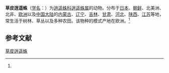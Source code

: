 {{Speciesbox
| name = 草皮逍遥蛛
| status = 
| status_system = 
| image = 
| genus = Philodromus
| species = cespitum
| authority = (Walckenaer, 1802)<ref name='id14477'>{{cite web| url =http://www.bioinfo.cn/db05/BjdwSpecies.php?action=view&id=14477| title =草皮逍遥蛛| work =《中国动物物种编目数据库》| publisher =中国科学院微生物研究所| author =中国科学院动物研究所| accessdate =2009-04-28| deadurl =yes| archiveurl =https://web.archive.org/web/20160305092310/http://www.bioinfo.cn/db05/BjdwSpecies.php?action=view&id=14477| archivedate =2016-03-05}}</ref>
}}

'''草皮逍遥蛛'''（[[学名|学名]]：{{lang|la|''Philodromus cespitum''}}）为[[逍遥蛛科|逍遥蛛科]][[逍遥蛛属|逍遥蛛属]]的动物。分布于[[日本|日本]]、[[朝鲜|朝鲜]]、北美洲、北非、[[欧洲|欧洲]]以及[[中国大陆|中国大陆]]的[[内蒙古|内蒙古]]、[[辽宁|辽宁]]、[[吉林|吉林]]、[[甘肃|甘肃]]、[[河北|河北]]、[[陕西|陕西]]、[[江苏|江苏]]等地，常生活于树林、草丛以及多种农田。该物种的模式产地在欧洲。<ref name='id14477'/>

== 参考文献 ==
{{reflist}}

{{Wikispecies|Philodromus cespitum}}
{{Taxonbar|from=Q290886}}

[[Category:逍遥蛛属|草皮逍遥蛛]]


{{蜘蛛小作品}}